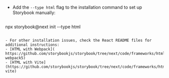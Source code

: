 - Add the `--type html` flag to the installation command to set up Storybook manually:

  ```shell
npx storybook@next init --type html
  ```

- For other installation issues, check the React README files for additional instructions:
  - [HTML with Webpack]( https://github.com/storybookjs/storybook/tree/next/code/frameworks/html-webpack5)
  - [HTML with Vite](https://github.com/storybookjs/storybook/tree/next/code/frameworks/html-vite)
